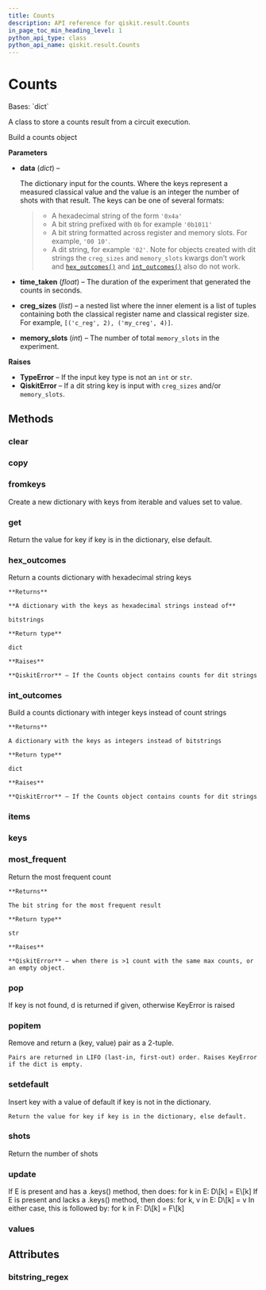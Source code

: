 ```yaml
---
title: Counts
description: API reference for qiskit.result.Counts
in_page_toc_min_heading_level: 1
python_api_type: class
python_api_name: qiskit.result.Counts
---
```


# Counts

<Class id="qiskit.result.Counts" isDedicatedPage={true} github="https://github.com/qiskit/qiskit/tree/stable/0.24/qiskit/result/counts.py" signature="Counts(data, time_taken=None, creg_sizes=None, memory_slots=None)">
  Bases: `dict`

  A class to store a counts result from a circuit execution.

  Build a counts object

  **Parameters**

  *   **data** (*dict*) –

      The dictionary input for the counts. Where the keys represent a measured classical value and the value is an integer the number of shots with that result. The keys can be one of several formats:

      > *   A hexadecimal string of the form `'0x4a'`
      > *   A bit string prefixed with `0b` for example `'0b1011'`
      > *   A bit string formatted across register and memory slots. For example, `'00 10'`.
      > *   A dit string, for example `'02'`. Note for objects created with dit strings the `creg_sizes` and `memory_slots` kwargs don’t work and [`hex_outcomes()`](qiskit.result.Counts#hex_outcomes "qiskit.result.Counts.hex_outcomes") and [`int_outcomes()`](qiskit.result.Counts#int_outcomes "qiskit.result.Counts.int_outcomes") also do not work.

  *   **time\_taken** (*float*) – The duration of the experiment that generated the counts in seconds.

  *   **creg\_sizes** (*list*) – a nested list where the inner element is a list of tuples containing both the classical register name and classical register size. For example, `[('c_reg', 2), ('my_creg', 4)]`.

  *   **memory\_slots** (*int*) – The number of total `memory_slots` in the experiment.

  **Raises**

  *   **TypeError** – If the input key type is not an `int` or `str`.
  *   **QiskitError** – If a dit string key is input with `creg_sizes` and/or `memory_slots`.

  ## Methods

  <span id="qiskit-result-counts-clear" />

  ### clear

  <Function id="qiskit.result.Counts.clear" name="clear" signature="Counts.clear() → None.  Remove all items from D." />

  <span id="qiskit-result-counts-copy" />

  ### copy

  <Function id="qiskit.result.Counts.copy" name="copy" signature="Counts.copy() → a shallow copy of D" />

  <span id="qiskit-result-counts-fromkeys" />

  ### fromkeys

  <Function id="qiskit.result.Counts.fromkeys" name="fromkeys" signature="Counts.fromkeys(value=None, /)">
    Create a new dictionary with keys from iterable and values set to value.
  </Function>

  <span id="qiskit-result-counts-get" />

  ### get

  <Function id="qiskit.result.Counts.get" name="get" signature="Counts.get(key, default=None, /)">
    Return the value for key if key is in the dictionary, else default.
  </Function>

  <span id="qiskit-result-counts-hex-outcomes" />

  ### hex\_outcomes

  <Function id="qiskit.result.Counts.hex_outcomes" name="hex_outcomes" signature="Counts.hex_outcomes()">
    Return a counts dictionary with hexadecimal string keys

    **Returns**

    **A dictionary with the keys as hexadecimal strings instead of**

    bitstrings

    **Return type**

    dict

    **Raises**

    **QiskitError** – If the Counts object contains counts for dit strings
  </Function>

  <span id="qiskit-result-counts-int-outcomes" />

  ### int\_outcomes

  <Function id="qiskit.result.Counts.int_outcomes" name="int_outcomes" signature="Counts.int_outcomes()">
    Build a counts dictionary with integer keys instead of count strings

    **Returns**

    A dictionary with the keys as integers instead of bitstrings

    **Return type**

    dict

    **Raises**

    **QiskitError** – If the Counts object contains counts for dit strings
  </Function>

  <span id="qiskit-result-counts-items" />

  ### items

  <Function id="qiskit.result.Counts.items" name="items" signature="Counts.items() → a set-like object providing a view on D's items" />

  <span id="qiskit-result-counts-keys" />

  ### keys

  <Function id="qiskit.result.Counts.keys" name="keys" signature="Counts.keys() → a set-like object providing a view on D's keys" />

  <span id="qiskit-result-counts-most-frequent" />

  ### most\_frequent

  <Function id="qiskit.result.Counts.most_frequent" name="most_frequent" signature="Counts.most_frequent()">
    Return the most frequent count

    **Returns**

    The bit string for the most frequent result

    **Return type**

    str

    **Raises**

    **QiskitError** – when there is >1 count with the same max counts, or an empty object.
  </Function>

  <span id="qiskit-result-counts-pop" />

  ### pop

  <Function id="qiskit.result.Counts.pop" name="pop" signature="Counts.pop(k[, d]) → v, remove specified key and return the corresponding value.">
    If key is not found, d is returned if given, otherwise KeyError is raised
  </Function>

  <span id="qiskit-result-counts-popitem" />

  ### popitem

  <Function id="qiskit.result.Counts.popitem" name="popitem" signature="Counts.popitem()">
    Remove and return a (key, value) pair as a 2-tuple.

    Pairs are returned in LIFO (last-in, first-out) order. Raises KeyError if the dict is empty.
  </Function>

  <span id="qiskit-result-counts-setdefault" />

  ### setdefault

  <Function id="qiskit.result.Counts.setdefault" name="setdefault" signature="Counts.setdefault(key, default=None, /)">
    Insert key with a value of default if key is not in the dictionary.

    Return the value for key if key is in the dictionary, else default.
  </Function>

  <span id="qiskit-result-counts-shots" />

  ### shots

  <Function id="qiskit.result.Counts.shots" name="shots" signature="Counts.shots()">
    Return the number of shots
  </Function>

  <span id="qiskit-result-counts-update" />

  ### update

  <Function id="qiskit.result.Counts.update" name="update" signature="Counts.update([E, ]**F) → None.  Update D from dict/iterable E and F.">
    If E is present and has a .keys() method, then does: for k in E: D\[k] = E\[k] If E is present and lacks a .keys() method, then does: for k, v in E: D\[k] = v In either case, this is followed by: for k in F: D\[k] = F\[k]
  </Function>

  <span id="qiskit-result-counts-values" />

  ### values

  <Function id="qiskit.result.Counts.values" name="values" signature="Counts.values() → an object providing a view on D's values" />

  ## Attributes

  ### bitstring\_regex

  <Attribute id="qiskit.result.Counts.bitstring_regex" name="bitstring_regex" attributeValue="= re.compile('^[01\\s]+$')" />
</Class>

